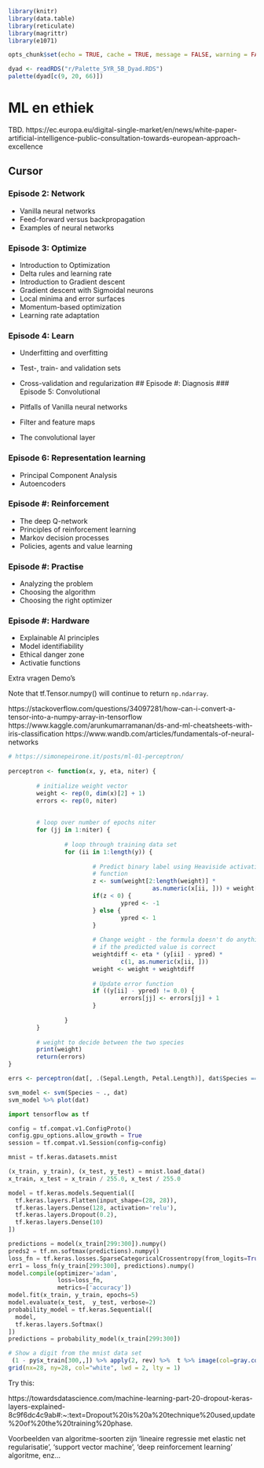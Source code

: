 ```{r include=FALSE}
library(knitr)
library(data.table)
library(reticulate)
library(magrittr)
library(e1071)

opts_chunk$set(echo = TRUE, cache = TRUE, message = FALSE, warning = FALSE)

dyad <- readRDS("r/Palette_5YR_5B_Dyad.RDS")
palette(dyad[c(9, 20, 66)])
```


# ML en ethiek

TBD.
https://ec.europa.eu/digital-single-market/en/news/white-paper-artificial-intelligence-public-consultation-towards-european-approach-excellence


## Cursor
### Episode 2: Network

- Vanilla neural networks
- Feed-forward versus backpropagation
- Examples of neural networks




### Episode 3: Optimize

- Introduction to Optimization
- Delta rules and learning rate
- Introduction to Gradient descent
- Gradient descent with Sigmoidal neurons
- Local minima and error surfaces
- Momentum-based optimization
- Learning rate adaptation

### Episode 4: Learn

- Underfitting and overfitting
- Test-, train- and validation sets
- Cross-validation and regularization
## Episode #: Diagnosis
### Episode 5: Convolutional

- Pitfalls of Vanilla neural networks
- Filter and feature maps
- The convolutional layer

### Episode 6: Representation learning

- Principal Component Analysis
- Autoencoders

### Episode #: Reinforcement

- The deep Q-network
- Principles of reinforcement learning
- Markov decision processes
- Policies, agents and value learning

### Episode #: Practise

- Analyzing the problem
- Choosing the algorithm
- Choosing the right optimizer

### Episode #: Hardware







- Explainable AI principles
- Model identifiability
- Ethical danger zone
- Activatie functions

Extra vragen
Demo's


Note that tf.Tensor.numpy() will continue to return `np.ndarray`.

https://stackoverflow.com/questions/34097281/how-can-i-convert-a-tensor-into-a-numpy-array-in-tensorflow
https://www.kaggle.com/arunkumarramanan/ds-and-ml-cheatsheets-with-iris-classification
https://www.wandb.com/articles/fundamentals-of-neural-networks

```{r eval = FALSE}
# https://simonepeirone.it/posts/ml-01-perceptron/
  
perceptron <- function(x, y, eta, niter) {
        
        # initialize weight vector
        weight <- rep(0, dim(x)[2] + 1)
        errors <- rep(0, niter)
        
        
        # loop over number of epochs niter
        for (jj in 1:niter) {
                
                # loop through training data set
                for (ii in 1:length(y)) {
                        
                        # Predict binary label using Heaviside activation 
                        # function
                        z <- sum(weight[2:length(weight)] * 
                                         as.numeric(x[ii, ])) + weight[1]
                        if(z < 0) {
                                ypred <- -1
                        } else {
                                ypred <- 1
                        }
                        
                        # Change weight - the formula doesn't do anything 
                        # if the predicted value is correct
                        weightdiff <- eta * (y[ii] - ypred) * 
                                c(1, as.numeric(x[ii, ]))
                        weight <- weight + weightdiff
                        
                        # Update error function
                        if ((y[ii] - ypred) != 0.0) {
                                errors[jj] <- errors[jj] + 1
                        }
                        
                }
        }
        
        # weight to decide between the two species 
        print(weight)
        return(errors)
}

errs <- perceptron(dat[, .(Sepal.Length, Petal.Length)], dat$Species == "setosa", 1, 50)

svm_model <- svm(Species ~ ., dat)
svm_model %>% plot(dat)
```


```{python eval = FALSE}
import tensorflow as tf

config = tf.compat.v1.ConfigProto()
config.gpu_options.allow_growth = True
session = tf.compat.v1.Session(config=config)

mnist = tf.keras.datasets.mnist

(x_train, y_train), (x_test, y_test) = mnist.load_data()
x_train, x_test = x_train / 255.0, x_test / 255.0

model = tf.keras.models.Sequential([
  tf.keras.layers.Flatten(input_shape=(28, 28)),
  tf.keras.layers.Dense(128, activation='relu'),
  tf.keras.layers.Dropout(0.2),
  tf.keras.layers.Dense(10)
])

predictions = model(x_train[299:300]).numpy()
preds2 = tf.nn.softmax(predictions).numpy()
loss_fn = tf.keras.losses.SparseCategoricalCrossentropy(from_logits=True)
err1 = loss_fn(y_train[299:300], predictions).numpy()
model.compile(optimizer='adam',
              loss=loss_fn,
              metrics=['accuracy'])
model.fit(x_train, y_train, epochs=5)
model.evaluate(x_test,  y_test, verbose=2)
probability_model = tf.keras.Sequential([
  model,
  tf.keras.layers.Softmax()
])
predictions = probability_model(x_train[299:300])
```


```{r eval = FALSE}
# Show a digit from the mnist data set
 (1 - py$x_train[300,,]) %>% apply(2, rev) %>%  t %>% image(col=gray.colors(255), axes = FALSE)
grid(nx=28, ny=28, col="white", lwd = 2, lty = 1)
```

  
  Try this:
  
  https://towardsdatascience.com/machine-learning-part-20-dropout-keras-layers-explained-8c9f6dc4c9ab#:~:text=Dropout%20is%20a%20technique%20used,update%20of%20the%20training%20phase.
  

Voorbeelden van algoritme-soorten zijn 'lineaire regressie met elastic net regularisatie', 'support vector machine', 'deep reinforcement learning' algoritme, enz&hellip;
